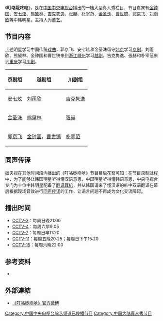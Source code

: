 
{{电视节目信息框
| 名称 = 叮咯咙咚呛
| 原名 = 
| 每集长 = 
| 主持 = 董艺（{{CHN}}）
| 国家 = {{CHN}}
| 语言 = [[普通话|普通话]]
| 频道 = CCTV—3
| 视频制式 = 
| 音频制式 = 
| 开始 = 2015年3月1日
| 结束 = 2015年5月3日
| 官方網站 = 
| 类型 = 
| 主演 = [[金钟国|金钟国]]、[[安七炫|安七炫]]、[[熊黛林|熊黛林]]、[[吉克隽逸|吉克隽逸]]、[[張赫_(韓國)|张赫]]、[[朴宰范|朴宰范]]、[[金圣洙|金圣洙]]、[[曹世镐|曹世镐]]、[[郭京飞|郭京飞]]、[[刘玥霏|刘雨欣]]
}}
《'''叮咯咙咚呛'''》，是在[[中国中央电视台|中国中央电视台]]播出的一档大型真人秀栏目，节目嘉宾有[[金钟国|金钟国]]、[[安七炫|安七炫]]、[[熊黛林|熊黛林]]、[[吉克隽逸|吉克隽逸]]、[[張赫_(韓國)|张赫]]、[[朴宰范|朴宰范]]、[[金圣洙|金圣洙]]、[[曹世镐|曹世镐]]、[[郭京飞|郭京飞]]、[[刘玥霏|刘雨欣]]等中韩明星。主持人为[[董艺|董艺]]。

==节目内容==
上述明星学习中国传统[[戏曲|戏曲]]，郭京飞、安七炫和金圣洙留守[[北京|北京]]学习[[京剧|京剧]]，刘雨欣、熊黛林、金钟国和曹世镐来到[[浙江省|浙江]][[嵊州市|嵊州]]学习[[越剧|越剧]]，吉克隽逸、張赫和朴宰范来到[[重庆市|重庆]]学习[[川剧|川剧]]。
{| class="wikitable"
|-
! 京剧组 !! 越剧组 !! 川剧组
|-
| [[安七炫|安七炫]] ||[[刘玥霏|刘雨欣]]||[[吉克隽逸|吉克隽逸]]
|-
| [[金圣洙|金圣洙]] || [[熊黛林|熊黛林]] || [[張赫_(韓國)|張赫]]
|-
| [[郭京飞|郭京飞]]|| [[金钟国|金钟国]]，[[曹世镐|曹世镐]] || [[朴宰范|朴宰范]]
|}

==同声传译==
据央视在其他时间段内播出的《叮咯咙咚呛》节目幕后花絮可知：在节目录制过程中，为了能够让韩国明星听得懂汉语意思，中国明星听得懂韩语意思，中央电视台专门为十位中韩明星配备了[[翻译耳机|翻译耳机]]，并从韩国请来了懂汉语的韩中双语翻译在幕后根据现场音效进行[[同声传译|同声传译]]的工作，让语言问题不再成为文化交流障碍。

==播出时间==
*[[中国中央电视台综艺频道|CCTV-3]]：每周日晚21:00
*[[中国中央电视台中文国际频道|CCTV-4]]：每周六早9:05
*[[中国中央电视台军事·农业频道|CCTV-7]]：每周日早11:20
*[[中国中央电视台戏曲频道|CCTV-11]]：每周五晚20:25；每周日下午15:20
*[[中国中央电视台音乐频道|CCTV-15]]：每周六晚22:00

==参考资料==
*{{Cite web|title=《叮咯咙咚呛》3月1日登陆CCTV—3 “中韩跑男家族”重聚挑战中国戏曲|url=http://ent.cntv.cn/2015/02/28/ARTI1425110223970828.shtml|date=2015-02-28|publisher=央视网(cctv.com)|archiveurl=https://web.archive.org/web/20150402125751/http://ent.cntv.cn/2015/02/28/ARTI1425110223970828.shtml|archivedate=2015-04-02|dead-url=yes|accessdate=2015-03-22}}

== 外部連結 ==
* [http://www.weibo.com/u/5324108790 《叮咯咙咚呛》官方微博]{{zh-cn}}

[[Category:中国中央电视台综艺频道已停播节目|Category:中国中央电视台综艺频道已停播节目]]
[[Category:中国大陆真人秀节目|Category:中国大陆真人秀节目]]